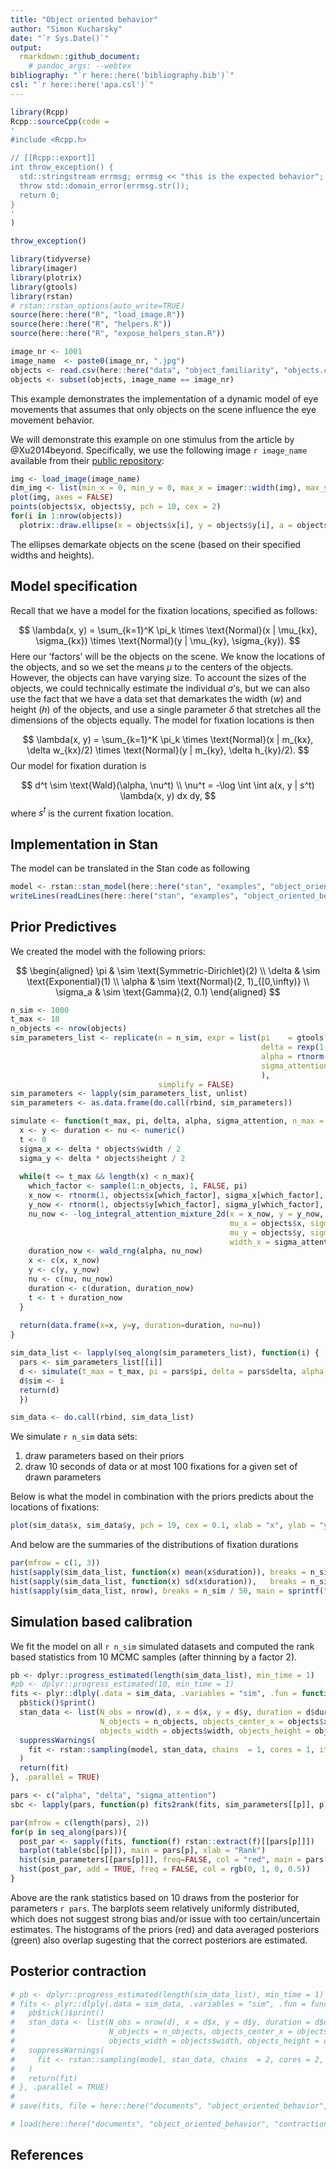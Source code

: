 ```yaml
---
title: "Object oriented behavior"
author: "Simon Kucharsky"
date: "`r Sys.Date()`"
output: 
  rmarkdown::github_document:
    # pandoc_args: --webtex
bibliography: "`r here::here('bibliography.bib')`"
csl: "`r here::here('apa.csl')`"
---
```


```r
library(Rcpp)
Rcpp::sourceCpp(code = 
'
#include <Rcpp.h>

// [[Rcpp::export]]
int throw_exception() { 
  std::stringstream errmsg; errmsg << "this is the expected behavior";
  throw std::domain_error(errmsg.str()); 
  return 0;
}
'
)

throw_exception()
```


```r
library(tidyverse)
library(imager)
library(plotrix)
library(gtools)
library(rstan)
# rstan::rstan_options(auto_write=TRUE)
source(here::here("R", "load_image.R"))
source(here::here("R", "helpers.R"))
source(here::here("R", "expose_helpers_stan.R"))

image_nr <- 1001
image_name  <- paste0(image_nr, ".jpg")
objects <- read.csv(here::here("data", "object_familiarity", "objects.csv"))
objects <- subset(objects, image_name == image_nr)
```
This example demonstrates the implementation of a dynamic model of eye movements that assumes that only objects on the scene influence the eye movement behavior.


We will demonstrate this example on one stimulus from the article by @Xu2014beyond. Specifically, we use the following image `r image_name` available from their [public repository](https://github.com/NUS-VIP/predicting-human-gaze-beyond-pixels):

```r
img <- load_image(image_name)
dim_img <- list(min_x = 0, min_y = 0, max_x = imager::width(img), max_y = imager::height(img))
plot(img, axes = FALSE)
points(objects$x, objects$y, pch = 10, cex = 2)
for(i in 1:nrow(objects))
  plotrix::draw.ellipse(x = objects$x[i], y = objects$y[i], a = objects$width[i]/2, b = objects$height[i]/2, angle = 0, lwd = 2)
```


The ellipses demarkate objects on the scene (based on their specified widths and heights).

## Model specification

Recall that we have a model for the fixation locations, specified as follows:

$$
\lambda(x, y) = \sum_{k=1}^K \pi_k \times \text{Normal}(x | \mu_{kx}, \sigma_{kx}) \times \text{Normal}(y | \mu_{ky}, \sigma_{ky}).
$$
Here our 'factors' will be the objects on the scene. We know the locations of the objects, and so we set the means $\mu$ to the centers of the objects. However, the objects can have varying size. To account the sizes of the objects, we could technically estimate the individual $\sigma$'s, but we can also use the fact that we have a data set that demarkates the width ($w$) and height ($h$) of the objects, and use a single parameter $\delta$ that stretches all the dimensions of the objects equally. The model for fixation locations is then 

$$
\lambda(x, y) = \sum_{k=1}^K \pi_k \times \text{Normal}(x | m_{kx}, \delta w_{kx}/2) \times \text{Normal}(y | m_{ky}, \delta h_{ky}/2).
$$
Our model for fixation duration is

$$
d^t \sim \text{Wald}(\alpha, \nu^t) \\
\nu^t = -\log \int \int a(x, y | s^t) \lambda(x, y) dx dy,
$$
where $s^t$ is the current fixation location.

## Implementation in Stan

The model can be translated in the Stan code as following

```r
model <- rstan::stan_model(here::here("stan", "examples", "object_oriented_behavior.stan"), isystem = here::here())
writeLines(readLines(here::here("stan", "examples", "object_oriented_behavior.stan")))
```

## Prior Predictives

We created the model with the following priors:

$$
\begin{aligned}
\pi & \sim \text{Symmetric-Dirichlet}(2) \\
\delta & \sim \text{Exponential}(1) \\
\alpha & \sim \text{Normal}(2, 1)_{[0,\infty)} \\
\sigma_a & \sim \text{Gamma}(2, 0.1)
\end{aligned}
$$

```r
n_sim <- 1000
t_max <- 10
n_objects <- nrow(objects)
sim_parameters_list <- replicate(n = n_sim, expr = list(pi    = gtools::rdirichlet(1, rep(2, n_objects))[1,,drop=TRUE],
                                                        delta = rexp(1, 1),
                                                        alpha = rtnorm(1, 2, 1, 0, Inf),
                                                        sigma_attention = rgamma(1, shape = 2, rate = 0.1)
                                                        ),
                                 simplify = FALSE)
sim_parameters <- lapply(sim_parameters_list, unlist)
sim_parameters <- as.data.frame(do.call(rbind, sim_parameters))

simulate <- function(t_max, pi, delta, alpha, sigma_attention, n_max = t_max * 10){
  x <- y <- duration <- nu <- numeric()
  t <- 0
  sigma_x <- delta * objects$width / 2
  sigma_y <- delta * objects$height / 2
  
  while(t <= t_max && length(x) < n_max){
    which_factor <- sample(1:n_objects, 1, FALSE, pi)
    x_now <- rtnorm(1, objects$x[which_factor], sigma_x[which_factor], dim_img$min_x, dim_img$max_x)
    y_now <- rtnorm(1, objects$y[which_factor], sigma_y[which_factor], dim_img$min_y, dim_img$max_y)
    nu_now <- -log_integral_attention_mixture_2d(x = x_now, y = y_now, weights = pi, 
                                                 mu_x = objects$x, sigma_x = sigma_x, 
                                                 mu_y = objects$y, sigma_y = sigma_y, 
                                                 width_x = sigma_attention, width_y = sigma_attention)
    duration_now <- wald_rng(alpha, nu_now)
    x <- c(x, x_now)
    y <- c(y, y_now)
    nu <- c(nu, nu_now)
    duration <- c(duration, duration_now)
    t <- t + duration_now
  }
  
  return(data.frame(x=x, y=y, duration=duration, nu=nu))
}

sim_data_list <- lapply(seq_along(sim_parameters_list), function(i) {
  pars <- sim_parameters_list[[i]]
  d <- simulate(t_max = t_max, pi = pars$pi, delta = pars$delta, alpha = pars$alpha, sigma_attention = pars$sigma_attention, n_max = 100)
  d$sim <- i
  return(d)
  })

sim_data <- do.call(rbind, sim_data_list)
```

We simulate `r n_sim` data sets:

1) draw parameters based on their priors
2) draw 10 seconds of data or at most 100 fixations for a given set of drawn parameters


Below is what the model in combination with the priors predicts about the locations of fixations:

```r
plot(sim_data$x, sim_data$y, pch = 19, cex = 0.1, xlab = "x", ylab = "y", bty = "n", ylim = rev(range(sim_data$y)))
```

And below are the summaries of the distributions of fixation durations

```r
par(mfrow = c(1, 3))
hist(sapply(sim_data_list, function(x) mean(x$duration)), breaks = n_sim / 50, main = "Mean fixation durations", xlab = "")
hist(sapply(sim_data_list, function(x) sd(x$duration)),   breaks = n_sim / 50, main = "SD of fixation durations", xlab = "", ylab = "")
hist(sapply(sim_data_list, nrow), breaks = n_sim / 50, main = sprintf("Number of fixations in %s sec", t_max), xlab = "", ylab = "")
```



## Simulation based calibration

We fit the model on all `r n_sim` simulated datasets and computed the rank based statistics from 10 MCMC samples (after thinning by a factor 2).

```r
pb <- dplyr::progress_estimated(length(sim_data_list), min_time = 1)
#pb <- dplyr::progress_estimated(10, min_time = 1)
fits <- plyr::dlply(.data = sim_data, .variables = "sim", .fun = function(d){
  pb$tick()$print()
  stan_data <- list(N_obs = nrow(d), x = d$x, y = d$y, duration = d$duration, 
                    N_objects = n_objects, objects_center_x = objects$x, objects_center_y = objects$y,
                    objects_width = objects$width, objects_height = objects$height)
  suppressWarnings(
    fit <- rstan::sampling(model, stan_data, chains  = 1, cores = 1, iter = 520, warmup = 500, refresh = 0, thin = 2)
  )
  return(fit)
}, .parallel = TRUE)
```


```r
pars <- c("alpha", "delta", "sigma_attention")
sbc <- lapply(pars, function(p) fits2rank(fits, sim_parameters[[p]], p))

par(mfrow = c(length(pars), 2))
for(p in seq_along(pars)){
  post_par <- sapply(fits, function(f) rstan::extract(f)[[pars[p]]])
  barplot(table(sbc[[p]]), main = pars[p], xlab = "Rank")
  hist(sim_parameters[[pars[p]]], freq=FALSE, col = "red", main = pars[p], xlab = "")
  hist(post_par, add = TRUE, freq = FALSE, col = rgb(0, 1, 0, 0.5))
}
```

Above are the rank statistics based on 10 draws from the posterior for parameters `r pars`. The barplots seem relatively uniformly distributed, which does not suggest strong bias and/or issue with too certain/uncertain estimates. The histograms of the priors (red) and data averaged posteriors (green) also overlap sugesting that the correct posteriors are estimated.

## Posterior contraction

```r
# pb <- dplyr::progress_estimated(length(sim_data_list), min_time = 1)
# fits <- plyr::dlply(.data = sim_data, .variables = "sim", .fun = function(d){
#   pb$tick()$print()
#   stan_data <- list(N_obs = nrow(d), x = d$x, y = d$y, duration = d$duration, 
#                     N_objects = n_objects, objects_center_x = objects$x, objects_center_y = objects$y,
#                     objects_width = objects$width, objects_height = objects$height)
#   suppressWarnings(
#     fit <- rstan::sampling(model, stan_data, chains  = 2, cores = 2, iter = 1000, warmup = 500, refresh = 0, thin = 1)
#   )
#   return(fit)
# }, .parallel = TRUE)
# 
# save(fits, file = here::here("documents", "object_oriented_behavior", "contraction.Rdata"))
```

```r
# load(here::here("documents", "object_oriented_behavior", "contraction.Rdata"))
```


## References